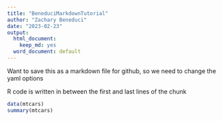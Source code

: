 ```yaml
---
title: "BeneduciMarkdownTutorial"
author: "Zachary Beneduci"
date: "2023-02-23"
output: 
  html_document:
    keep_md: yes
  word_document: default
---
```

Want to save this as a markdown file for github, so we need to change the yaml options

R code is written in between the first and last lines of the chunk

```r
data(mtcars)
summary(mtcars)
```

